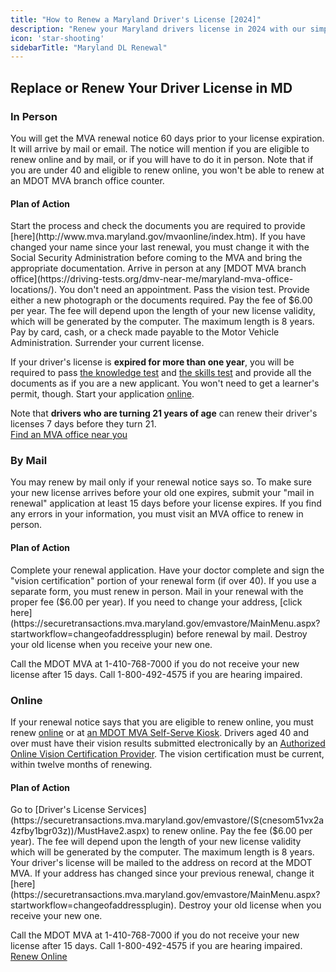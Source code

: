 ```yaml
---
title: "How to Renew a Maryland Driver's License [2024]"
description: "Renew your Maryland drivers license in 2024 with our simple, step-by-step guide. Find all the necessary requirements, forms, fees, and online renewal options to ensure a hassle-free experience. Stay legal and avoid fines - start your renewal process now!"
icon: 'star-shooting'
sidebarTitle: "Maryland DL Renewal"
---
```


## Replace or Renew Your Driver License in MD

### In Person
You will get the MVA renewal notice 60 days prior to your license expiration. It will arrive by mail or email. The notice will mention if you are eligible to renew online and by mail, or if you will have to do it in person. Note that if you are under 40 and eligible to renew online, you won't be able to renew at an MDOT MVA branch office counter.

#### Plan of Action
<Steps>
  <Step title="Step 1">
    Start the process and check the documents you are required to provide [here](http://www.mva.maryland.gov/mvaonline/index.htm).
  </Step>
  <Step title="Step 2">
    If you have changed your name since your last renewal, you must change it with the Social Security Administration before coming to the MVA and bring the appropriate documentation.
  </Step>
  <Step title="Step 3">
    Arrive in person at any [MDOT MVA branch office](https://driving-tests.org/dmv-near-me/maryland-mva-office-locations/). You don't need an appointment.
  </Step>
  <Step title="Step 4">
    Pass the vision test.
  </Step>
  <Step title="Step 5">
    Provide either a new photograph or the documents required.
  </Step>
  <Step title="Step 6">
    Pay the fee of $6.00 per year. The fee will depend upon the length of your new license validity, which will be generated by the computer. The maximum length is 8 years. Pay by card, cash, or a check made payable to the Motor Vehicle Administration.
  </Step>
  <Step title="Step 7">
    Surrender your current license.
  </Step>
</Steps>

If your driver's license is **expired for more than one year**, you will be required to pass [the knowledge test](#dmv-knowledge-test) and [the skills test](#dmv-driving-test) and provide all the documents as if you are a new applicant. You won't need to get a learner's permit, though. Start your application [online](http://license.mva.maryland.gov/CheckList/).

Note that **drivers who are turning 21 years of age** can renew their driver's licenses 7 days before they turn 21.  
[Find an MVA office near you](https://driving-tests.org/dmv-near-me/maryland-mva-office-locations/)

### By Mail
You may renew by mail only if your renewal notice says so. To make sure your new license arrives before your old one expires, submit your "mail in renewal" application at least 15 days before your license expires. If you find any errors in your information, you must visit an MVA office to renew in person.

#### Plan of Action
<Steps>
  <Step title="Step 1">
    Complete your renewal application.
  </Step>
  <Step title="Step 2">
    Have your doctor complete and sign the "vision certification" portion of your renewal form (if over 40). If you use a separate form, you must renew in person.
  </Step>
  <Step title="Step 3">
    Mail in your renewal with the proper fee ($6.00 per year).
  </Step>
  <Step title="Step 4">
    If you need to change your address, [click here](https://securetransactions.mva.maryland.gov/emvastore/MainMenu.aspx?startworkflow=changeofaddressplugin) before renewal by mail.
  </Step>
  <Step title="Step 5">
    Destroy your old license when you receive your new one.
  </Step>
</Steps>

Call the MDOT MVA at 1-410-768-7000 if you do not receive your new license after 15 days. Call 1-800-492-4575 if you are hearing impaired.

### Online
If your renewal notice says that you are eligible to renew online, you must renew [online](https://securetransactions.mva.maryland.gov/emvastore/MainMenu.aspx?startworkflow=Dlcard) or at [an MDOT MVA Self-Serve Kiosk](http://www.mva.maryland.gov/locations/). Drivers aged 40 and over must have their vision results submitted electronically by an [Authorized Online Vision Certification Provider](https://egov.maryland.gov/mva/vision/ProviderListing/Index). The vision certification must be current, within twelve months of renewing.

#### Plan of Action
<Steps>
  <Step title="Step 1">
    Go to [Driver's License Services](https://securetransactions.mva.maryland.gov/emvastore/(S(cnesom51vx2a4zfby1bgr03z))/MustHave2.aspx) to renew online.
  </Step>
  <Step title="Step 2">
    Pay the fee ($6.00 per year). The fee will depend upon the length of your new license validity which will be generated by the computer. The maximum length is 8 years.
  </Step>
  <Step title="Step 3">
    Your driver's license will be mailed to the address on record at the MDOT MVA. If your address has changed since your previous renewal, change it [here](https://securetransactions.mva.maryland.gov/emvastore/MainMenu.aspx?startworkflow=changeofaddressplugin).
  </Step>
  <Step title="Step 4">
    Destroy your old license when you receive your new one.
  </Step>
</Steps>

Call the MDOT MVA at 1-410-768-7000 if you do not receive your new license after 15 days. Call 1-800-492-4575 if you are hearing impaired.  
[Renew Online](https://securetransactions.mva.maryland.gov/emvastore/(S(cnesom51vx2a4zfby1bgr03z))/MustHave2.aspx)

<Snippet file="renewal-state-block.mdx" />